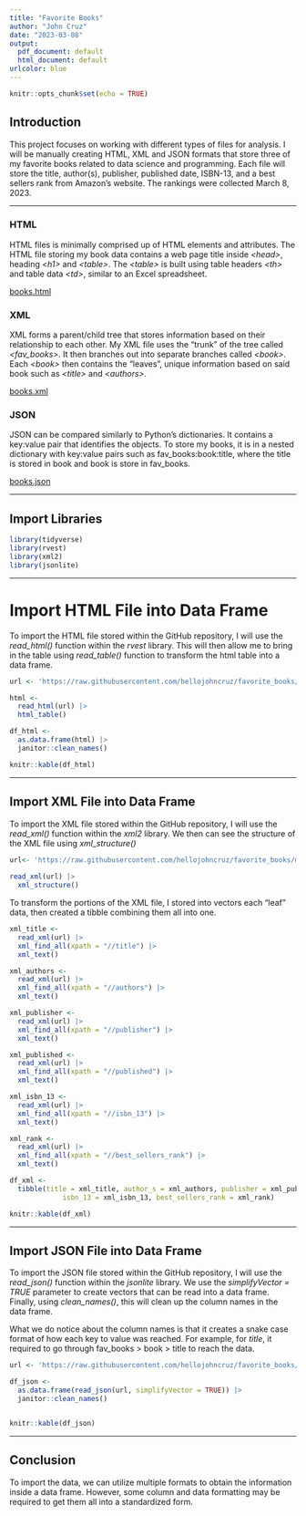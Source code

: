 ```yaml
---
title: "Favorite Books"
author: "John Cruz"
date: "2023-03-08"
output: 
  pdf_document: default
  html_document: default
urlcolor: blue
---
```


```r

knitr::opts_chunk$set(echo = TRUE)

```

## Introduction

This project focuses on working with different types of files for analysis. I will be manually creating HTML, XML and JSON formats that store three of my favorite books related to data science and programming. Each file will store the title, author(s), publisher, published date, ISBN-13, and a best sellers rank from Amazon's website. The rankings were collected March 8, 2023. 

---

### HTML

HTML files is minimally comprised up of HTML elements and attributes. The HTML file storing my book data contains a web page title inside *\<head\>*, heading *\<h1\>* and *\<table\>*. The *\<table\>* is built using table headers *\<th\>* and table data *\<td\>*, similar to an Excel spreadsheet. 

[books.html](https://raw.githubusercontent.com/hellojohncruz/favorite_books/main/books.html)

### XML

XML forms a parent/child tree that stores information based on their relationship to each other. My XML file uses the "trunk" of the tree called *\<fav_books\>*.  It then branches out into separate branches called *\<book\>*. Each *\<book\>* then contains the "leaves", unique information based on said book such as *\<title\>* and *\<authors\>*. 

[books.xml](https://raw.githubusercontent.com/hellojohncruz/favorite_books/main/books.xml)

### JSON

JSON can be compared similarly to Python's dictionaries. It contains a key:value pair that identifies the objects. To store my books, it is in a nested dictionary with key:value pairs such as fav_books:book:title, where the title is stored in book and book is store in fav_books. 

[books.json](https://raw.githubusercontent.com/hellojohncruz/favorite_books/main/books.json)

---

## Import Libraries

```r

library(tidyverse)
library(rvest)
library(xml2)
library(jsonlite)

```

---

# Import HTML File into Data Frame

To import the HTML file stored within the GitHub repository, I will use the *read_html()* function within the *rvest* library. This will then allow me to bring in the table using *read_table()* function to transform the html table into a data frame. 

```r

url <- 'https://raw.githubusercontent.com/hellojohncruz/favorite_books/main/books.html'

html <- 
  read_html(url) |> 
  html_table()

df_html <-
  as.data.frame(html) |> 
  janitor::clean_names()

knitr::kable(df_html)

```

---

## Import XML File into Data Frame

To import the XML file stored within the GitHub repository, I will use the *read_xml()* function within the *xml2* library. We then can see the structure of the XML file using *xml_structure()*

```r

url<- 'https://raw.githubusercontent.com/hellojohncruz/favorite_books/main/books.xml'
  
read_xml(url) |> 
  xml_structure()

```

To transform the portions of the XML file, I stored into vectors each "leaf" data, then created a tibble combining them all into one.

```r

xml_title <- 
  read_xml(url) |> 
  xml_find_all(xpath = "//title") |> 
  xml_text()

xml_authors <- 
  read_xml(url) |> 
  xml_find_all(xpath = "//authors") |> 
  xml_text()

xml_publisher <- 
  read_xml(url) |> 
  xml_find_all(xpath = "//publisher") |> 
  xml_text()

xml_published <- 
  read_xml(url) |> 
  xml_find_all(xpath = "//published") |> 
  xml_text()

xml_isbn_13 <- 
  read_xml(url) |> 
  xml_find_all(xpath = "//isbn_13") |> 
  xml_text()

xml_rank <- 
  read_xml(url) |> 
  xml_find_all(xpath = "//best_sellers_rank") |> 
  xml_text()

df_xml <- 
  tibble(title = xml_title, author_s = xml_authors, publisher = xml_publisher, published = xml_published,
             isbn_13 = xml_isbn_13, best_sellers_rank = xml_rank)

knitr::kable(df_xml)

```

---

## Import JSON File into Data Frame

To import the JSON file stored within the GitHub repository, I will use the *read_json()* function within the *jsonlite* library. We use the *simplifyVector = TRUE* parameter to create vectors that can be read into a data frame. Finally, using *clean_names()*, this will clean up the column names in the data frame. 

What we do notice about the column names is that it creates a snake case format of how each key to value was reached. For example, for *title*, it required to go through fav_books > book > title to reach the data. 
 

```r

url <- 'https://raw.githubusercontent.com/hellojohncruz/favorite_books/main/books.json'

df_json <- 
  as.data.frame(read_json(url, simplifyVector = TRUE)) |> 
  janitor::clean_names()


knitr::kable(df_json)

```

---

## Conclusion

To import the data, we can utilize multiple formats to obtain the information inside a data frame. However, some column and data formatting may be required to get them all into a standardized form. 